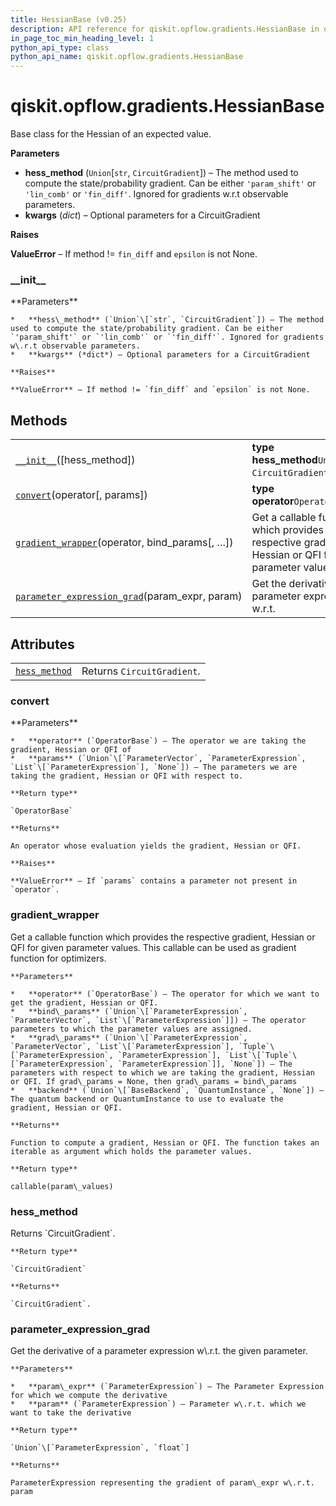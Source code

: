 ```yaml
---
title: HessianBase (v0.25)
description: API reference for qiskit.opflow.gradients.HessianBase in qiskit v0.25
in_page_toc_min_heading_level: 1
python_api_type: class
python_api_name: qiskit.opflow.gradients.HessianBase
---
```


<span id="qiskit-opflow-gradients-hessianbase" />

# qiskit.opflow\.gradients.HessianBase

<Class id="qiskit.opflow.gradients.HessianBase" isDedicatedPage={true} github="https://github.com/qiskit/qiskit/tree/stable/0.17/qiskit/opflow/gradients/hessian_base.py" signature="HessianBase(hess_method='param_shift', **kwargs)" modifiers="class">
  Base class for the Hessian of an expected value.

  **Parameters**

  *   **hess\_method** (`Union`\[`str`, `CircuitGradient`]) – The method used to compute the state/probability gradient. Can be either `'param_shift'` or `'lin_comb'` or `'fin_diff'`. Ignored for gradients w\.r.t observable parameters.
  *   **kwargs** (*dict*) – Optional parameters for a CircuitGradient

  **Raises**

  **ValueError** – If method != `fin_diff` and `epsilon` is not None.

  ### \_\_init\_\_

  <Function id="qiskit.opflow.gradients.HessianBase.__init__" signature="__init__(hess_method='param_shift', **kwargs)">
    **Parameters**

    *   **hess\_method** (`Union`\[`str`, `CircuitGradient`]) – The method used to compute the state/probability gradient. Can be either `'param_shift'` or `'lin_comb'` or `'fin_diff'`. Ignored for gradients w\.r.t observable parameters.
    *   **kwargs** (*dict*) – Optional parameters for a CircuitGradient

    **Raises**

    **ValueError** – If method != `fin_diff` and `epsilon` is not None.
  </Function>

  ## Methods

  |                                                                                                                                                                                   |                                                                                                            |
  | --------------------------------------------------------------------------------------------------------------------------------------------------------------------------------- | ---------------------------------------------------------------------------------------------------------- |
  | [`__init__`](#qiskit.opflow.gradients.HessianBase.__init__ "qiskit.opflow.gradients.HessianBase.__init__")(\[hess\_method])                                                       | **type hess\_method**`Union`\[`str`, `CircuitGradient`]                                                    |
  | [`convert`](#qiskit.opflow.gradients.HessianBase.convert "qiskit.opflow.gradients.HessianBase.convert")(operator\[, params])                                                      | **type operator**`OperatorBase`                                                                            |
  | [`gradient_wrapper`](#qiskit.opflow.gradients.HessianBase.gradient_wrapper "qiskit.opflow.gradients.HessianBase.gradient_wrapper")(operator, bind\_params\[, …])                  | Get a callable function which provides the respective gradient, Hessian or QFI for given parameter values. |
  | [`parameter_expression_grad`](#qiskit.opflow.gradients.HessianBase.parameter_expression_grad "qiskit.opflow.gradients.HessianBase.parameter_expression_grad")(param\_expr, param) | Get the derivative of a parameter expression w\.r.t.                                                       |

  ## Attributes

  |                                                                                                                     |                            |
  | ------------------------------------------------------------------------------------------------------------------- | -------------------------- |
  | [`hess_method`](#qiskit.opflow.gradients.HessianBase.hess_method "qiskit.opflow.gradients.HessianBase.hess_method") | Returns `CircuitGradient`. |

  ### convert

  <Function id="qiskit.opflow.gradients.HessianBase.convert" signature="convert(operator, params=None)" modifiers="abstract">
    **Parameters**

    *   **operator** (`OperatorBase`) – The operator we are taking the gradient, Hessian or QFI of
    *   **params** (`Union`\[`ParameterVector`, `ParameterExpression`, `List`\[`ParameterExpression`], `None`]) – The parameters we are taking the gradient, Hessian or QFI with respect to.

    **Return type**

    `OperatorBase`

    **Returns**

    An operator whose evaluation yields the gradient, Hessian or QFI.

    **Raises**

    **ValueError** – If `params` contains a parameter not present in `operator`.
  </Function>

  ### gradient\_wrapper

  <Function id="qiskit.opflow.gradients.HessianBase.gradient_wrapper" signature="gradient_wrapper(operator, bind_params, grad_params=None, backend=None)">
    Get a callable function which provides the respective gradient, Hessian or QFI for given parameter values. This callable can be used as gradient function for optimizers.

    **Parameters**

    *   **operator** (`OperatorBase`) – The operator for which we want to get the gradient, Hessian or QFI.
    *   **bind\_params** (`Union`\[`ParameterExpression`, `ParameterVector`, `List`\[`ParameterExpression`]]) – The operator parameters to which the parameter values are assigned.
    *   **grad\_params** (`Union`\[`ParameterExpression`, `ParameterVector`, `List`\[`ParameterExpression`], `Tuple`\[`ParameterExpression`, `ParameterExpression`], `List`\[`Tuple`\[`ParameterExpression`, `ParameterExpression`]], `None`]) – The parameters with respect to which we are taking the gradient, Hessian or QFI. If grad\_params = None, then grad\_params = bind\_params
    *   **backend** (`Union`\[`BaseBackend`, `QuantumInstance`, `None`]) – The quantum backend or QuantumInstance to use to evaluate the gradient, Hessian or QFI.

    **Returns**

    Function to compute a gradient, Hessian or QFI. The function takes an iterable as argument which holds the parameter values.

    **Return type**

    callable(param\_values)
  </Function>

  ### hess\_method

  <Attribute id="qiskit.opflow.gradients.HessianBase.hess_method">
    Returns `CircuitGradient`.

    **Return type**

    `CircuitGradient`

    **Returns**

    `CircuitGradient`.
  </Attribute>

  ### parameter\_expression\_grad

  <Function id="qiskit.opflow.gradients.HessianBase.parameter_expression_grad" signature="parameter_expression_grad(param_expr, param)" modifiers="static">
    Get the derivative of a parameter expression w\.r.t. the given parameter.

    **Parameters**

    *   **param\_expr** (`ParameterExpression`) – The Parameter Expression for which we compute the derivative
    *   **param** (`ParameterExpression`) – Parameter w\.r.t. which we want to take the derivative

    **Return type**

    `Union`\[`ParameterExpression`, `float`]

    **Returns**

    ParameterExpression representing the gradient of param\_expr w\.r.t. param
  </Function>
</Class>

